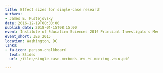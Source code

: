 ```yaml
---
title: Effect sizes for single-case research
authors:
- James E. Pustejovsky
date: 2016-12-19T00:00:00
publish_date: 2018-04-15T08:15:00
event: Institute of Education Sciences 2016 Principal Investigators Meeting
event_short: IES 2016
location: Washington, DC
links:
- fa-icon: person-chalkboard
  text: Slides
  url: /files/Single-case-methods-IES-PI-meeting-2016.pdf

---
```




